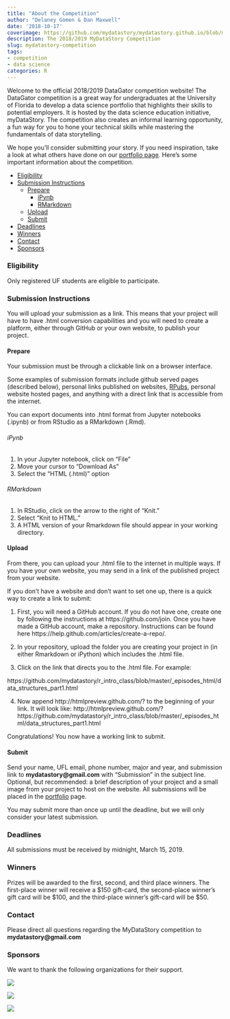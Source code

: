 ```yaml
---
title: "About the Competition"
author: "Delaney Gomen & Dan Maxwell"
date: '2018-10-17'
coverimage: https://github.com/mydatastory/mydatastory.github.io/blob/master/img/post_background_blue.png
description: The 2018/2019 MyDataStory Competition
slug: mydatastory-competition
tags:
- competition
- data science
categories: R
---
```


Welcome to the official 2018/2019 DataGator competition website! The DataGator competition is a great way for undergraduates at the University of Florida to develop a data science portfolio that highlights their skills to potential employers. It is hosted by the data science education initiative, myDataStory. The competition also creates an informal learning opportunity, a fun way for you to hone your technical skills while mastering the fundamentals of data storytelling.  

We hope you'll consider submitting *your* story.  If you need inspiration, take a look at what others have done on our [portfolio page](/portfolio).
Here's some important information about the competition. 

  - [Eligibility](#eligibility)
  - [Submission Instructions](#submission-instructions)
    - [Prepare](#prepare)
        - [iPynb](#ipynb)
        - [RMarkdown](#rmarkdown)
    - [Upload](#upload)
    - [Submit](#submit)
  - [Deadlines](#deadlines)
  - [Winners](#winners)
  - [Contact](#contact)
  - [Sponsors](#sponsors)

### Eligibility
Only registered UF students are eligible to participate.

### Submission Instructions
You will upload your submission as a link. This means that your project will have to have .html conversion capabilities and you will need to create a platform, either through GitHub or your own website, to publish your project. 

#### Prepare

Your submission must be through a clickable link on a browser interface. 

Some examples of submission formats include github served pages (described below), personal links published on websites, [RPubs](http://rpubs.com/), personal website hosted pages, and anything with a direct link that is accessible from the internet. 

You can export documents into .html format from Jupyter notebooks (.ipynb) or from RStudio as a RMarkdown (.Rmd).

###### iPynb


1. In your Jupyter notebook, click on "File"
2. Move your cursor to "Download As"
3. Select the "HTML (.html)" option

###### RMarkdown


1. In RStudio, click on the arrow to the right of "Knit." 
2. Select "Knit to HTML."
3. A HTML version of your Rmarkdown file should appear in your working directory. 

#### Upload

From there, you can upload your .html file to the internet in multiple ways. If you have your own website, you may send in a link of the published project from your website. 

If you don't have a website and don't want to set one up, there is a quick way to create a link to submit:

1. First, you will need a GitHub account. If you do not have one, create one by following the instructions at https://github.com/join. Once you have made a GitHub account, make a repository. Instructions can be found here https://help.github.com/articles/create-a-repo/. 

2. In your repository, upload the folder you are creating your project in (in either Rmarkdown or iPython) which includes the .html file.  

3. Click on the link that directs you to the .html file. For example:

https://github.com/mydatastory/r_intro_class/blob/master/_episodes_html/data_structures_part1.html

4. Now append http://htmlpreview.github.com/? to the beginning of your link. It will look like: http://htmlpreview.github.com/?https://github.com/mydatastory/r_intro_class/blob/master/_episodes_html/data_structures_part1.html 

Congratulations! You now have a working link to submit. 

#### Submit 

Send your name, UFL email, phone number, major and year, and submission link to **mydatastory@gmail.com** with "Submission" in the subject line. Optional, but recommended: a brief description of your project and a small image from your project to host on the website. All submissions will be placed in the [portfolio](/portfolio) page.  

You may submit more than once up until the deadline, but we will only consider your latest submission. 

### **Deadlines**
All submissions must be received by midnight, March 15, 2019.

### **Winners**
Prizes will be awarded to the first, second, and third place winners.  The first-place winner will receive a $150 gift-card, the second-place winner's gift card will be $100, and the third-place winner's gift-card will be $50.  

### **Contact**
Please direct all questions regarding the MyDataStory competition to **mydatastory@gmail.com**

### **Sponsors**
We want to thank the following organizations for their support.

![](../img/ufii_logo.png)

\newline
![](../img/ufdsi_logo.png)

\newline
![](../img/libraries_logo.png)



